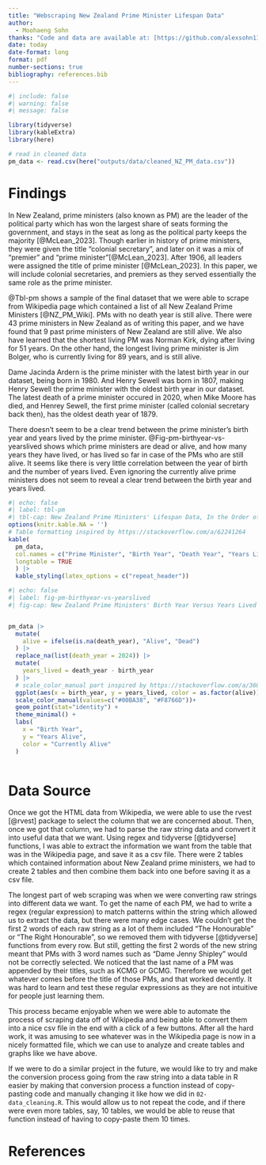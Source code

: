 ```yaml
---
title: "Webscraping New Zealand Prime Minister Lifespan Data"
author: 
  - Moohaeng Sohn
thanks: "Code and data are available at: [https://github.com/alexsohn1126/new_zealand_prime_ministers](https://github.com/alexsohn1126/new_zealand_prime_ministers)"
date: today
date-format: long
format: pdf
number-sections: true
bibliography: references.bib
---
```


```r
#| include: false
#| warning: false
#| message: false

library(tidyverse)
library(kableExtra)
library(here)

# read in cleaned data
pm_data <- read.csv(here("outputs/data/cleaned_NZ_PM_data.csv"))
```


# Findings

In New Zealand, prime ministers (also known as PM) are the leader of the political party which has won the largest share of seats forming the government, and stays in the seat as long as the political party keeps the majority [@McLean_2023]. Though earlier in history of prime ministers, they were given the title "colonial secretary", and later on it was a mix of "premier" and "prime minister"[@McLean_2023]. After 1906, all leaders were assigned the title of prime minister [@McLean_2023]. In this paper, we will include colonial secretaries, and premiers as they served essentially the same role as the prime minister.

@Tbl-pm shows a sample of the final dataset that we were able to scrape from Wikipedia page which contained a list of all New Zealand Prime Ministers [@NZ_PM_Wiki]. PMs with no death year is still alive. There were 43 prime ministers in New Zealand as of writing this paper, and we have found that 9 past prime ministers of New Zealand are still alive. We also have learned that the shortest living PM was Norman Kirk, dying after living for 51 years. On the other hand, the longest living prime minister is Jim Bolger, who is currently living for 89 years, and is still alive.

Dame Jacinda Ardern is the prime minister with the latest birth year in our dataset, being born in 1980. And Henry Sewell was born in 1807, making Henry Sewell the prime minister with the oldest birth year in our dataset. The latest death of a prime minister occured in 2020, when Mike Moore has died, and Henrey Sewell, the first prime minister (called colonial secretary back then), has the oldest death year of 1879.

There doesn't seem to be a clear trend between the prime minister's birth year and years lived by the prime minister. @Fig-pm-birthyear-vs-yearslived shows which prime ministers are dead or alive, and how many years they have lived, or has lived so far in case of the PMs who are still alive. It seems like there is very little correlation between the year of birth and the number of years lived. Even ignoring the currently alive prime ministers does not seem to reveal a clear trend between the birth year and years lived.



```r
#| echo: false
#| label: tbl-pm
#| tbl-cap: New Zealand Prime Ministers' Lifespan Data, In the Order of First Day in Office
options(knitr.kable.NA = '')
# Table formatting inspired by https://stackoverflow.com/a/62241264
kable(
  pm_data,
  col.names = c("Prime Minister", "Birth Year", "Death Year", "Years Lived"),
  longtable = TRUE
  ) |>
  kable_styling(latex_options = c("repeat_header"))
```

```r
#| echo: false
#| label: fig-pm-birthyear-vs-yearslived
#| fig-cap: New Zealand Prime Ministers' Birth Year Versus Years Lived


pm_data |>
  mutate(
    alive = ifelse(is.na(death_year), "Alive", "Dead")
  ) |>
  replace_na(list(death_year = 2024)) |>
  mutate(
    years_lived = death_year - birth_year
  ) |>
  # scale_color_manual part inspired by https://stackoverflow.com/a/36013774
  ggplot(aes(x = birth_year, y = years_lived, color = as.factor(alive))) +
  scale_color_manual(values=c("#00BA38", "#F8766D"))+
  geom_point(stat="identity") +
  theme_minimal() +
  labs(
    x = "Birth Year",
    y = "Years Alive",
    color = "Currently Alive"
  )
  
```


# Data Source

Once we got the HTML data from Wikipedia, we were able to use the rvest [@rvest] package to select the column that we are concerned about. Then, once we got that column, we had to parse the raw string data and convert it into useful data that we want. Using regex and tidyverse [@tidyverse] functions, I was able to extract the information we want from the table that was in the Wikipedia page, and save it as a csv file. There were 2 tables which contained information about New Zealand prime ministers, we had to create 2 tables and then combine them back into one before saving it as a csv file.

The longest part of web scraping was when we were converting raw strings into different data we want. To get the name of each PM, we had to write a regex (regular expression) to match patterns within the string which allowed us to extract the data, but there were many edge cases. We couldn't get the first 2 words of each raw string as a lot of them included "The Honourable" or "The Right Honourable", so we removed them with tidyverse [@tidyverse] functions from every row. But still, getting the first 2 words of the new string meant that PMs with 3 word names such as "Dame Jenny Shipley" would not be correctly selected. We noticed that the last name of a PM was appended by their titles, such as KCMG or GCMG. Therefore we would get whatever comes before the title of those PMs, and that worked decently. It was hard to learn and test these regular expressions as they are not intuitive for people just learning them.

This process became enjoyable when we were able to automate the process of scraping data off of Wikipedia and being able to convert them into a nice csv file in the end with a click of a few buttons. After all the hard work, it was amusing to see whatever was in the Wikipedia page is now in a nicely formatted file, which we can use to analyze and create tables and graphs like we have above.

If we were to do a similar project in the future, we would like to try and make the conversion process going from the raw string into a data table in R easier by making that conversion process a function instead of copy-pasting code and manually changing it like how we did in `02-data_cleaning.R`. This would allow us to not repeat the code, and if there were even more tables, say, 10 tables, we would be able to reuse that function instead of having to copy-paste them 10 times.



\newpage


# References


